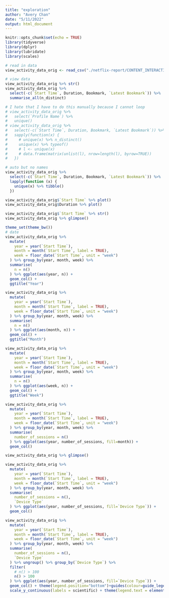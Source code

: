 ```yaml
---
title: "exploration"
author: "Avery Chan"
date: "5/11/2022"
output: html_document
---
```


```r
knitr::opts_chunk$set(echo = TRUE)
library(tidyverse)
library(dplyr)
library(lubridate)
library(scales)
```

```r
# read in data
view_activity_data_orig <- read_csv("./netflix-report/CONTENT_INTERACTION/ViewingActivity.csv", col_types = cols())
```

```r
# view data
view_activity_data_orig %>% str()
view_activity_data_orig %>%
  select(-c(`Start Time`, Duration, Bookmark, `Latest Bookmark`)) %>% 
  summarise_all(n_distinct)

# I hate that I have to do this manually because I cannot loop
# view_activity_data_orig %>%
#   select(`Profile Name`) %>% 
#   unique()
# view_activity_data_orig %>%
#   select(-c(`Start Time`, Duration, Bookmark, `Latest Bookmark`)) %>% 
#   sapply(function(x) {
#     # unique(x) %>% n_distinct()
#     unique(x) %>% typeof()
#     # l <- unique(x)
#     # data.frame(matrix(unlist(l), nrow=length(l), byrow=TRUE))
#   })

# auto but no names
view_activity_data_orig %>%
  select(-c(`Start Time`, Duration, Bookmark, `Latest Bookmark`)) %>% 
  lapply(function (x) {
    unique(x) %>% tibble()
  })
```


```r
view_activity_data_orig$`Start Time` %>% plot()
view_activity_data_orig$Duration %>% plot()

view_activity_data_orig$`Start Time` %>% str()
view_activity_data_orig %>% glimpse()
```


```r
theme_set(theme_bw())
# date
view_activity_data_orig %>% 
  mutate(
    year = year(`Start Time`),
    month = month(`Start Time`, label = TRUE),
    week = floor_date(`Start Time`, unit = "week")
  ) %>% group_by(year, month, week) %>% 
  summarise(
    n = n()
  ) %>% ggplot(aes(year, n)) +
  geom_col() +
  ggtitle("Year")

view_activity_data_orig %>% 
  mutate(
    year = year(`Start Time`),
    month = month(`Start Time`, label = TRUE),
    week = floor_date(`Start Time`, unit = "week")
  ) %>% group_by(year, month, week) %>% 
  summarise(
    n = n()
  ) %>% ggplot(aes(month, n)) +
  geom_col() +
  ggtitle("Month")

view_activity_data_orig %>% 
  mutate(
    year = year(`Start Time`),
    month = month(`Start Time`, label = TRUE),
    week = floor_date(`Start Time`, unit = "week")
  ) %>% group_by(year, month, week) %>% 
  summarise(
    n = n()
  ) %>% ggplot(aes(week, n)) +
  geom_col() +
  ggtitle("Week")
```
```r
view_activity_data_orig %>% 
  mutate(
    year = year(`Start Time`),
    month = month(`Start Time`, label = TRUE),
    week = floor_date(`Start Time`, unit = "week")
  ) %>% group_by(year, month, week) %>% 
  summarise(
    number_of_sessions = n()
  ) %>% ggplot(aes(year, number_of_sessions, fill=month)) +
  geom_col()
```

```r
view_activity_data_orig %>% glimpse()
```

```r
view_activity_data_orig %>% 
  mutate(
    year = year(`Start Time`),
    month = month(`Start Time`, label = TRUE),
    week = floor_date(`Start Time`, unit = "week")
  ) %>% group_by(year, month, week) %>% 
  summarise(
    number_of_sessions = n(),
    `Device Type`
  ) %>% ggplot(aes(year, number_of_sessions, fill=`Device Type`)) +
  geom_col()

view_activity_data_orig %>% 
  mutate(
    year = year(`Start Time`),
    month = month(`Start Time`, label = TRUE),
    week = floor_date(`Start Time`, unit = "week")
  ) %>% group_by(year, month, week) %>% 
  summarise(
    number_of_sessions = n(),
    `Device Type`
  ) %>% ungroup() %>% group_by(`Device Type`) %>% 
  filter(
    # n() > 100
    n() > 100
  ) %>% ggplot(aes(year, number_of_sessions, fill=`Device Type`)) +
  geom_col() + theme(legend.position="bottom")+guides(colour=guide_legend(nrow=3)) +
  scale_y_continuous(labels = scientific) + theme(legend.text = element_text(size = 4))
```















